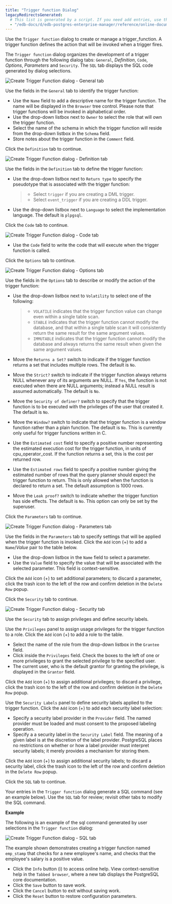 ```yaml
---
title: "Trigger function Dialog"
legacyRedirectsGenerated:
  # This list is generated by a script. If you need add entries, use the `legacyRedirects` key.
  - "/edb-docs/d/edb-postgres-enterprise-manager/reference/online-documentation/8.0/trigger_function_dialog.html"
---
```


<div id="trigger_function_dialog" class="registered_link"></div>

Use the `Trigger function` dialog to create or manage a trigger_function. A trigger function defines the action that will be invoked when a trigger fires.

The `Trigger function` dialog organizes the development of a trigger function through the following dialog tabs: `General`, *Definition*, `Code`, *Options*, *Parameters* and `Security`. The `SQL` tab displays the SQL code generated by dialog selections.

![Create Trigger Function dialog - General tab](../../images/trigger_function_general.png)

Use the fields in the `General` tab to identify the trigger function:

-   Use the `Name` field to add a descriptive name for the trigger function. The name will be displayed in the `Browser` tree control. Please note that trigger functions will be invoked in alphabetical order.
-   Use the drop-down listbox next to `Owner` to select the role that will own the trigger function.
-   Select the name of the schema in which the trigger function will reside from the drop-down listbox in the `Schema` field.
-   Store notes about the trigger function in the `Comment` field.

Click the `Definition` tab to continue.

![Create Trigger Function dialog - Definition tab](../../images/trigger_function_definition.png)

Use the fields in the `Definition` tab to define the trigger function:

-   Use the drop-down listbox next to `Return type` to specify the pseudotype that is associated with the trigger function:

    > -   Select `trigger` if you are creating a DML trigger.
    > -   Select `event_trigger` if you are creating a DDL trigger.

-   Use the drop-down listbox next to `Language` to select the implementation language. The default is `plpgsql`.

Click the `Code` tab to continue.

![Create Trigger Function dialog - Code tab](../../images/trigger_function_code.png)

-   Use the `Code` field to write the code that will execute when the trigger function is called.

Click the `Options` tab to continue.

![Create Trigger Function dialog - Options tab](../../images/trigger_function_options.png)

Use the fields in the `Options` tab to describe or modify the action of the trigger function:

-   Use the drop-down listbox next to `Volatility` to select one of the following:

    > -   `VOLATILE` indicates that the trigger function value can change even within a single table scan.
    > -   `STABLE` indicates that the trigger function cannot modify the database, and that within a single table scan it will consistently return the same result for the same argument values.
    > -   `IMMUTABLE` indicates that the trigger function cannot modify the database and always returns the same result when given the same argument values.

-   Move the `Returns a Set?` switch to indicate if the trigger function returns a set that includes multiple rows. The default is `No`.

-   Move the `Strict?` switch to indicate if the trigger function always returns NULL whenever any of its arguments are NULL. If `Yes`, the function is not executed when there are NULL arguments; instead a NULL result is assumed automatically. The default is `No`.

-   Move the `Security of definer?` switch to specify that the trigger function is to be executed with the privileges of the user that created it. The default is `No`.

-   Move the `Window?` switch to indicate that the trigger function is a window function rather than a plain function. The default is `No`. This is currently only useful for trigger functions written in C.

-   Use the `Estimated cost` field to specify a positive number representing the estimated execution cost for the trigger function, in units of cpu_operator_cost. If the function returns a set, this is the cost per returned row.

-   Use the `Estimated rows` field to specify a positive number giving the estimated number of rows that the query planner should expect the trigger function to return. This is only allowed when the function is declared to return a set. The default assumption is 1000 rows.

-   Move the `Leak proof?` switch to indicate whether the trigger function has side effects. The default is `No`. This option can only be set by the superuser.

Click the `Parameters` tab to continue.

![Create Trigger Function dialog - Parameters tab](../../images/trigger_function_parameters.png)

Use the fields in the `Parameters` tab to specify settings that will be applied when the trigger function is invoked. Click the `Add` icon (+) to add a `Name`/*Value* pair to the table below.

-   Use the drop-down listbox in the `Name` field to select a parameter.
-   Use the `Value` field to specify the value that will be associated with the selected parameter. This field is context-sensitive.

Click the `Add` icon (+) to set additional parameters; to discard a parameter, click the trash icon to the left of the row and confirm deletion in the `Delete Row` popup.

Click the `Security` tab to continue.

![Create Trigger Function dialog - Security tab](../../images/trigger_function_security.png)

Use the `Security` tab to assign privileges and define security labels.

Use the `Privileges` panel to assign usage privileges for the trigger function to a role. Click the `Add` icon (+) to add a role to the table.

-   Select the name of the role from the drop-down listbox in the `Grantee` field.
-   Click inside the `Privileges` field. Check the boxes to the left of one or more privileges to grant the selected privilege to the specified user.
-   The current user, who is the default grantor for granting the privilege, is displayed in the `Grantor` field.

Click the `Add` icon (+) to assign additional privileges; to discard a privilege, click the trash icon to the left of the row and confirm deletion in the `Delete Row` popup.

Use the `Security Labels` panel to define security labels applied to the trigger function. Click the `Add` icon (+) to add each security label selection:

-   Specify a security label provider in the `Provider` field. The named provider must be loaded and must consent to the proposed labeling operation.
-   Specify a a security label in the `Security Label` field. The meaning of a given label is at the discretion of the label provider. PostgreSQL places no restrictions on whether or how a label provider must interpret security labels; it merely provides a mechanism for storing them.

Click the `Add` icon (+) to assign additional security labels; to discard a security label, click the trash icon to the left of the row and confirm deletion in the `Delete Row` popup.

Click the `SQL` tab to continue.

Your entries in the `Trigger function` dialog generate a SQL command (see an example below). Use the `SQL` tab for review; revisit other tabs to modify the SQL command.

**Example**

The following is an example of the sql command generated by user selections in the `Trigger function` dialog:

![Create Trigger Function dialog - SQL tab](../../images/trigger_function_sql.png)

The example shown demonstrates creating a trigger function named `emp_stamp` that checks for a new employee's name, and checks that the employee's salary is a positive value.

-   Click the `Info` button (i) to access online help. View context-sensitive help in the `Tabbed browser`, where a new tab displays the PostgreSQL core documentation.
-   Click the `Save` button to save work.
-   Click the `Cancel` button to exit without saving work.
-   Click the `Reset` button to restore configuration parameters.
